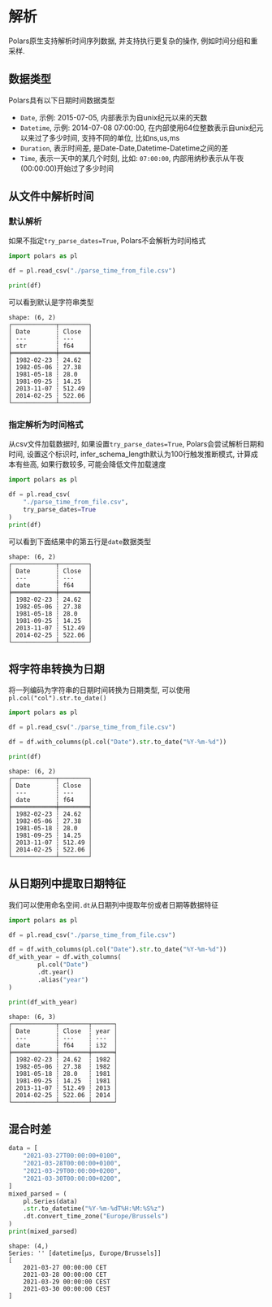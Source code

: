 
# 解析

Polars原生支持解析时间序列数据, 并支持执行更复杂的操作, 例如时间分组和重采样.

## 数据类型

Polars具有以下日期时间数据类型

- `Date`, 示例: 2015-07-05, 内部表示为自unix纪元以来的天数
- `Datetime`, 示例: 2014-07-08 07:00:00, 在内部使用64位整数表示自unix纪元以来过了多少时间, 支持不同的单位, 比如ns,us,ms
- `Duration`, 表示时间差, 是Date-Date,Datetime-Datetime之间的差
- `Time`, 表示一天中的某几个时刻, 比如: `07:00:00`, 内部用纳秒表示从午夜(00:00:00)开始过了多少时间

## 从文件中解析时间

<Link
    href="/parse_time_from_file.csv"
    description={"parse_time_from_file.csv"}
/>

### 默认解析
如果不指定`try_parse_dates=True`, Polars不会解析为时间格式

```python
import polars as pl

df = pl.read_csv("./parse_time_from_file.csv")

print(df)
```
可以看到默认是字符串类型
```text {5}
shape: (6, 2)
┌────────────┬────────┐
│ Date       ┆ Close  │
│ ---        ┆ ---    │
│ str        ┆ f64    │
╞════════════╪════════╡
│ 1982-02-23 ┆ 24.62  │
│ 1982-05-06 ┆ 27.38  │
│ 1981-05-18 ┆ 28.0   │
│ 1981-09-25 ┆ 14.25  │
│ 2013-11-07 ┆ 512.49 │
│ 2014-02-25 ┆ 522.06 │
└────────────┴────────┘
```

### 指定解析为时间格式
从csv文件加载数据时, 如果设置`try_parse_dates=True`, Polars会尝试解析日期和时间, 设置这个标识时, infer_schema_length默认为100行触发推断模式,
计算成本有些高, 如果行数较多, 可能会降低文件加载速度

```python {4,5}
import polars as pl

df = pl.read_csv(
    "./parse_time_from_file.csv",
    try_parse_dates=True
)
print(df)
```
可以看到下面结果中的第五行是`date`数据类型
```text {5}
shape: (6, 2)
┌────────────┬────────┐
│ Date       ┆ Close  │
│ ---        ┆ ---    │
│ date       ┆ f64    │
╞════════════╪════════╡
│ 1982-02-23 ┆ 24.62  │
│ 1982-05-06 ┆ 27.38  │
│ 1981-05-18 ┆ 28.0   │
│ 1981-09-25 ┆ 14.25  │
│ 2013-11-07 ┆ 512.49 │
│ 2014-02-25 ┆ 522.06 │
└────────────┴────────┘
```

## 将字符串转换为日期

将一列编码为字符串的日期时间转换为日期类型, 可以使用`pl.col("col").str.to_date()`

```python
import polars as pl

df = pl.read_csv("./parse_time_from_file.csv")

df = df.with_columns(pl.col("Date").str.to_date("%Y-%m-%d"))

print(df)
```

```text
shape: (6, 2)
┌────────────┬────────┐
│ Date       ┆ Close  │
│ ---        ┆ ---    │
│ date       ┆ f64    │
╞════════════╪════════╡
│ 1982-02-23 ┆ 24.62  │
│ 1982-05-06 ┆ 27.38  │
│ 1981-05-18 ┆ 28.0   │
│ 1981-09-25 ┆ 14.25  │
│ 2013-11-07 ┆ 512.49 │
│ 2014-02-25 ┆ 522.06 │
└────────────┴────────┘
```

## 从日期列中提取日期特征
我们可以使用命名空间`.dt`从日期列中提取年份或者日期等数据特征

```python {8}
import polars as pl

df = pl.read_csv("./parse_time_from_file.csv")

df = df.with_columns(pl.col("Date").str.to_date("%Y-%m-%d"))
df_with_year = df.with_columns(
	    pl.col("Date")
	    .dt.year()
		.alias("year")
)

print(df_with_year)
```

```text
shape: (6, 3)
┌────────────┬────────┬──────┐
│ Date       ┆ Close  ┆ year │
│ ---        ┆ ---    ┆ ---  │
│ date       ┆ f64    ┆ i32  │
╞════════════╪════════╪══════╡
│ 1982-02-23 ┆ 24.62  ┆ 1982 │
│ 1982-05-06 ┆ 27.38  ┆ 1982 │
│ 1981-05-18 ┆ 28.0   ┆ 1981 │
│ 1981-09-25 ┆ 14.25  ┆ 1981 │
│ 2013-11-07 ┆ 512.49 ┆ 2013 │
│ 2014-02-25 ┆ 522.06 ┆ 2014 │
└────────────┴────────┴──────┘
```

## 混合时差

```python {9,10}
data = [
    "2021-03-27T00:00:00+0100",
    "2021-03-28T00:00:00+0100",
    "2021-03-29T00:00:00+0200",
    "2021-03-30T00:00:00+0200",
]
mixed_parsed = (
    pl.Series(data)
    .str.to_datetime("%Y-%m-%dT%H:%M:%S%z")
    .dt.convert_time_zone("Europe/Brussels")
)
print(mixed_parsed)
```

```text
shape: (4,)
Series: '' [datetime[μs, Europe/Brussels]]
[
    2021-03-27 00:00:00 CET
    2021-03-28 00:00:00 CET
    2021-03-29 00:00:00 CEST
    2021-03-30 00:00:00 CEST
]
```